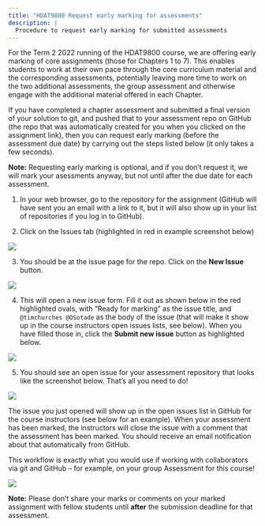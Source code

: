 ```yaml
---
title: "HDAT9800 Request early marking for assessments"
description: |
  Procedure to request early marking for submitted assessments
---
```


For the Term 2 2022 running of the HDAT9800 course, we are offering early marking of core assignments (those for Chapters 1 to 7). This enables students to work at their own pace through the core curriculum material and the corresponding assessments, potentially leaving more time to work on the two additional assessments, the group assessment and otherwise engage with the additional material offered in each Chapter.

If you have completed a chapter assessment and submitted a final version of your solution to git, and pushed that to your assessment repo on GitHub (the repo that was automatically created for you when you clicked on the assignment link), then you can request early marking (before the assessment due date) by carrying out the steps listed below (it only takes a few seconds).

**Note:** Requesting early marking is optional, and if you don't request it, we will mark your asessments anyway, but not until after the due date for each assessment.

1. In your web browser, go to the repository for the assignment (GitHub will have sent you an email with a link to it, but it will also show up in your list of repositories if you log in to GitHub).

2. Click on the Issues tab (highlighted in red in example screenshot below)

![](images/GitHub-assessment-repo-home-page.png)

3. You should be at the issue page for the repo. Click on the **New Issue** button.

![](images/GitHub-assessment-repo-issues-page.png)

4. This will open a new issue form. Fill it out as shown below in the red highlighted ovals, with "Ready for marking" as the issue title, and `@timchurches @OSotade` as the body of the issue (that will make it show up in the course instructors open issues lists, see below). When you have filled those in, click the **Submit new issue** button as highlighted below.

![](images/GitHub-assessment-repo-ready-issue.png)

5. You should see an open issue for your assessment repository that looks like the screenshot below. That's all you need to do!

![](images/GitHub-assessment-repo-ready-issue-submitted.png)

The issue you just opened will show up in the open issues list in GitHub for the course instructors (see below for an example). When your assessment has been marked, the instructors will close the issue with a comment that the assessment has been marked. You should receive an email notification about that automatically from GitHub.

This workflow is exactly what you would use if working with collaborators via git and GitHub -- for example, on your group Assessment for this course!

![](images/Course-instructors-open-issues-list.png)

**Note:** Please don't share your marks or comments on your marked assignment with fellow students until **after** the submission deadline for that assessment.
